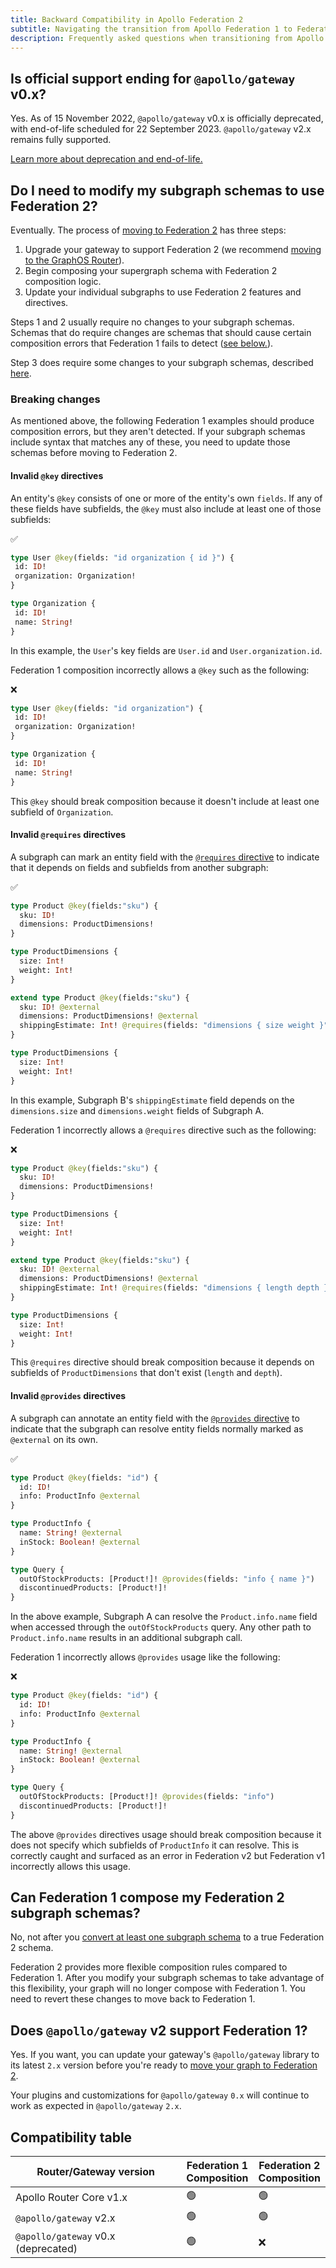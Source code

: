 ```yaml
---
title: Backward Compatibility in Apollo Federation 2
subtitle: Navigating the transition from Apollo Federation 1 to Federation 2
description: Frequently asked questions when transitioning from Apollo Federation 1 to Federation 2.
---
```


## Is official support ending for `@apollo/gateway` v0.x?

Yes. As of 15 November 2022, `@apollo/gateway` v0.x is officially deprecated, with end-of-life scheduled for 22 September 2023. `@apollo/gateway` v2.x remains fully supported.

[Learn more about deprecation and end-of-life.](https://www.apollographql.com/docs/resources/product-launch-stages#stages-for-discontinuing-support)

## Do I need to modify my subgraph schemas to use Federation 2?

Eventually. The process of [moving to Federation 2](/graphos/reference/migration/to-federation-version-2/) has three steps:

1. Upgrade your gateway to support Federation 2 (we recommend [moving to the GraphOS Router](/graphos/reference/migration/from-gateway/)).
2. Begin composing your supergraph schema with Federation 2 composition logic.
3. Update your individual subgraphs to use Federation 2 features and directives.

Steps 1 and 2 usually require no changes to your subgraph schemas. Schemas that do require changes are schemas that should cause certain composition errors that Federation 1 fails to detect ([see below.](#breaking-changes)).

Step 3 does require some changes to your subgraph schemas, described [here](/graphos/reference/migration/to-federation-version-2/#step-3-update-individual-subgraphs).


### Breaking changes

As mentioned above, the following Federation 1 examples should produce composition errors, but they aren't detected. If your subgraph schemas include syntax that matches any of these, you need to update those schemas before moving to Federation 2.

<ExpansionPanel title="See breaking changes">

#### Invalid `@key` directives

An entity's `@key` consists of one or more of the entity's own `fields`. If any of these fields have subfields, the `@key` must also include at least one of those subfields:

<p style="margin-bottom: 0">✅</p>

```graphql {1}
type User @key(fields: "id organization { id }") {
 id: ID!
 organization: Organization!
}

type Organization {
 id: ID!
 name: String!
}
```

In this example, the `User`'s key fields are `User.id` and `User.organization.id`.

Federation 1 composition incorrectly allows a `@key` such as the following:

<p style="margin-bottom: 0">❌</p>

```graphql {1}
type User @key(fields: "id organization") {
 id: ID!
 organization: Organization!
}

type Organization {
 id: ID!
 name: String!
}
```

This `@key` should break composition because it doesn't include at least one subfield of `Organization`.

#### Invalid `@requires` directives

A subgraph can mark an entity field with the [`@requires` directive](https://www.apollographql.com/docs/federation/entities/#extending-an-entity-with-computed-fields-advanced) to indicate that it depends on fields and subfields from another subgraph:

<p style="margin-bottom: 0">✅</p>

```graphql title="Subgraph A"
type Product @key(fields:"sku") {
  sku: ID!
  dimensions: ProductDimensions!
}

type ProductDimensions {
  size: Int!
  weight: Int!
}
```

```graphql {4} title="Subgraph B"
extend type Product @key(fields:"sku") {
  sku: ID! @external
  dimensions: ProductDimensions! @external
  shippingEstimate: Int! @requires(fields: "dimensions { size weight }")
}

type ProductDimensions {
  size: Int!
  weight: Int!
}
```

In this example, Subgraph B's `shippingEstimate` field depends on the `dimensions.size` and `dimensions.weight` fields of Subgraph A.

Federation 1 incorrectly allows a `@requires` directive such as the following:

<p style="margin-bottom: 0">❌</p>

```graphql title="Subgraph A"
type Product @key(fields:"sku") {
  sku: ID!
  dimensions: ProductDimensions!
}

type ProductDimensions {
  size: Int!
  weight: Int!
}
```

```graphql {4} title="Subgraph B"
extend type Product @key(fields:"sku") {
  sku: ID! @external
  dimensions: ProductDimensions! @external
  shippingEstimate: Int! @requires(fields: "dimensions { length depth }")
}

type ProductDimensions {
  size: Int!
  weight: Int!
}
```

This `@requires` directive should break composition because it depends on subfields of `ProductDimensions` that don't exist (`length` and `depth`).

#### Invalid `@provides` directives

A subgraph can annotate an entity field with the [`@provides` directive](/federation/federated-types/federated-directives/#provides) to indicate that the subgraph can resolve entity fields normally marked as `@external` on its own.

<p style="margin-bottom: 0">✅</p>

```graphql title="Subgraph A"
type Product @key(fields: "id") {
  id: ID!
  info: ProductInfo @external
}

type ProductInfo {
  name: String! @external
  inStock: Boolean! @external
}

type Query {
  outOfStockProducts: [Product!]! @provides(fields: "info { name }")
  discontinuedProducts: [Product!]!
}
```

In the above example, Subgraph A can resolve the `Product.info.name` field  when accessed through the `outOfStockProducts` query. Any other path to `Product.info.name` results in an additional subgraph call.

Federation 1 incorrectly allows `@provides` usage like the following:

<p style="margin-bottom: 0">❌</p>

```graphql title="Subgraph A"
type Product @key(fields: "id") {
  id: ID!
  info: ProductInfo @external
}

type ProductInfo {
  name: String! @external
  inStock: Boolean! @external
}

type Query {
  outOfStockProducts: [Product!]! @provides(fields: "info")
  discontinuedProducts: [Product!]!
}
```

The above `@provides` directives usage should break composition because it does not specify which subfields of `ProductInfo` it can resolve. This is correctly caught and surfaced as an error in Federation v2 but Federation v1 incorrectly allows this usage.

</ExpansionPanel>


## Can Federation 1 compose my Federation 2 subgraph schemas?

No, not after you [convert at least one subgraph schema](#do-i-need-to-modify-my-subgraph-schemas-to-use-federation-2) to a true Federation 2 schema.

Federation 2 provides more flexible composition rules compared to Federation 1. After you modify your subgraph schemas to take advantage of this flexibility, your graph will no longer compose with Federation 1. You need to revert these changes to move back to Federation 1.

## Does `@apollo/gateway` v2 support Federation 1?

Yes. If you want, you can update your gateway's `@apollo/gateway` library to its latest `2.x` version before you're ready to [move your graph to Federation 2](/graphos/reference/migration/to-federation-version-2/).

Your plugins and customizations for `@apollo/gateway` `0.x` will continue to work as expected in `@apollo/gateway` `2.x`.

## Compatibility table

| Router/Gateway version | Federation 1<br/>Composition | Federation 2<br/>Composition |
|-|--------------|--------------|
| Apollo Router Core v1.x | 🟢 | 🟢 |
| `@apollo/gateway` v2.x | 🟢 | 🟢 |
| `@apollo/gateway` v0.x (deprecated) | 🟢 | ❌ |
